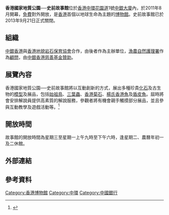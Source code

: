 '''香港國家地質公園──史前故事館'''位於[[香港|香港]][[中環|中環]][[花園道|花園道]]1號[[中銀大廈_(香港)|中銀大廈]]內，於2011年8月開幕，[[免費|免費]]對外開放，是[[香港|香港]]首個以地球生命為主題的[[博物館|博物館]]。史前故事館已於2013年9月21日正式關閉。

==組織==
[[中銀香港|中銀香港]]與[[香港地貌岩石保育協會|香港地貌岩石保育協會]]合作，由後者作為主辦單位，[[漁農自然護理署|漁農自然護理署]]作為[[顧問|顧問]]，由[[中銀香港慈善基金|中銀香港慈善基金]][[贊助|贊助]]。

==展覽內容==
香港國家地質公園──史前故事館將以互動創新的方式，展出多種珍貴[[化石|化石]]及古生物的[[模型|模型]]及展品，包括[[始祖鳥|始祖鳥]]、[[三葉蟲|三葉蟲]]、[[香港菊石|香港菊石]]、[[楊氏香港魚|楊氏香港魚]]及[[盾皮魚|盾皮魚]]。屆時將會安排解說員提供高素質的解說服務，參觀者將有機會親手觸摸部分展品，並且參與互動教學及遊戲活動等。<ref>{{Cite web |url=http://hk.news.yahoo.com/article/110316/4/n9g9.html |title=中銀香港設史前故事館 |accessdate=2011-03-23 |archive-date=2011-03-20 |archive-url=https://web.archive.org/web/20110320044756/http://hk.news.yahoo.com/article/110316/4/n9g9.html |dead-url=no }}</ref>

==開放時間==
故事館的開放時間為星期三至星期一上午九時至下午六時，逢星期二、農曆年初一及二休館。

==外部連結==

== 參考資料 ==
{{reflist}}

{{香港博物館}}
{{HK-cultsport-stub}}

[[Category:香港博物館|Category:香港博物館]]
[[Category:中環|Category:中環]]
[[Category:中國銀行|Category:中國銀行]]